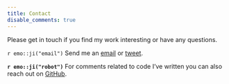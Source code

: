```yaml
---
title: Contact
disable_comments: true
---
```


Please get in touch if you find my work interesting or have any questions.

`r emo::ji("email")`
Send me an [email](mailto:milan.wiedemann@gmail.com) or [tweet](https://twitter.com/milanwiedemann).

**`r emo::ji("robot")`**
For comments related to code I've written you can also reach out on [GitHub](https://github.com/milanwiedemann).


